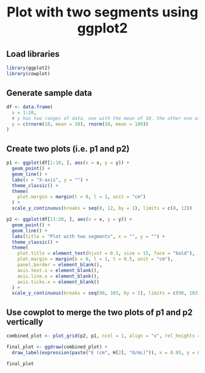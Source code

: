 <div style="text-align: center; font-size: 35px; font-weight: bold;">
  Plot with two segments using ggplot2
</div>

## Load libraries

```r
library(ggplot2)
library(cowplot)
```

## Generate sample data

```r
df <- data.frame(
  x = 1:20,
  # y has two ranges of data, one with the mean of 10, the other one with the mean of 100
  y = c(rnorm(10, mean = 10), rnorm(10, mean = 100))
)
```

## Create two plots (i.e. p1 and p2)

```r
p1 <- ggplot(df[1:10, ], aes(x = x, y = y)) +
  geom_point() +
  geom_line() +
  labs(x = "X-axis", y = "") +
  theme_classic() +
  theme(
    plot.margin = margin(t = 0, l = 1, unit = "cm")    
  ) +
  scale_y_continuous(breaks = seq(8, 12, by = 1), limits = c(8, 12))

p2 <- ggplot(df[11:20, ], aes(x = x, y = y)) +
  geom_point() +
  geom_line() +
  labs(title = "Plot with two segments", x = "", y = "") +
  theme_classic() +
  theme(
    plot.title = element_text(hjust = 0.5, size = 15, face = "bold"),    
    plot.margin = margin(b = 0, l = 1, t = 0.5, unit = "cm"),
    panel.border = element_blank(),
    axis.text.x = element_blank(),
    axis.line.x = element_blank(),
    axis.ticks.x = element_blank()
  ) +
  scale_y_continuous(breaks = seq(98, 103, by = 1), limits = c(98, 103))
```

## Use cowplot to merge the two plots of p1 and p2 vertically

```r
combined_plot <- plot_grid(p2, p1, ncol = 1, align = "v", rel_heights = c(1, 2), vjust = 0)

final_plot <- ggdraw(combined_plot) +
  draw_label(expression(paste("E (cm", H[2], "O/mL)")), x = 0.05, y = 0.5, angle = 90, hjust = 0.5, vjust = 0.5)

final_plot
```